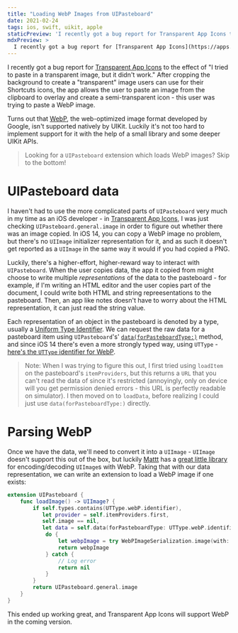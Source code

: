 ```yaml
---
title: "Loading WebP Images from UIPasteboard"
date: 2021-02-24
tags: ios, swift, uikit, apple
staticPreview: 'I recently got a bug report for Transparent App Icons to the effect of "I tried to paste in a transparent image, but it didn''t work." After cropping the background to create a "transparent" image users can use for their Shortcuts icons, the app allows the user to paste an image from the clipboard to overlay and create a semi-transparent icon - this user was trying to paste a WebP image...'
mdxPreview: >
  I recently got a bug report for [Transparent App Icons](https://apps.apple.com/app/apple-store/id1533210346?pt=118551115&ct=uibpbp&mt=8) to the effect of "I tried to paste in a transparent image, but it didn't work." After cropping the background to create a "transparent" image users can use for their Shortcuts icons, the app allows the user to paste an image from the clipboard to overlay and create a semi-transparent icon - this user was trying to paste a WebP image...
---
```


I recently got a bug report for [Transparent App Icons](https://apps.apple.com/app/apple-store/id1533210346?pt=118551115&ct=uibpbp&mt=8) to the effect of "I tried to paste in a transparent image, but it didn't work." After cropping the background to create a "transparent" image users can use for their Shortcuts icons, the app allows the user to paste an image from the clipboard to overlay and create a semi-transparent icon - this user was trying to paste a WebP image.

Turns out that [WebP](https://developers.google.com/speed/webp), the web-optimized image format developed by Google, isn't supported natively by UIKit. Luckily it's not too hard to implement support for it with the help of a small library and some deeper UIKit APIs.

> Looking for a `UIPasteboard` extension which loads WebP images? Skip to the bottom!

# UIPasteboard data

I haven't had to use the more complicated parts of `UIPasteboard` very much in my time as an iOS developer - in [Transparent App Icons](https://apps.apple.com/app/apple-store/id1533210346?pt=118551115&ct=uibpbp&mt=8), I was just checking `UIPasteboard.general.image` in order to figure out whether there was an image copied. In iOS 14, you can copy a WebP image no problem, but there's no `UIImage` initializer representation for it, and as such it doesn't get reported as a `UIImage` in the same way it would if you had copied a PNG.

Luckily, there's a higher-effort, higher-reward way to interact with `UIPasteboard`. When the user copies data, the app it copied from might choose to write multiple _representations_ of the data to the pasteboard - for example, if I'm writing an HTML editor and the user copies part of the document, I could write both HTML and string repreesentations to the pasteboard. Then, an app like notes doesn't have to worry about the HTML representation, it can just read the string value.

Each representation of an object in the pasteboard is denoted by a type, usually a [Uniform Type Identifier](https://developer.apple.com/documentation/uniformtypeidentifiers/uttype/system_declared_types). We can request the raw data for a pasteboard item using `UIPasteboard`'s' [`data(forPasteboardType:)`](https://developer.apple.com/documentation/uikit/uipasteboard/1622093-data) method, and since iOS 14 there's even a more strongly typed way, using `UTType` - [here's the `UTType` identifier for WebP](https://developer.apple.com/documentation/uniformtypeidentifiers/uttype/3551599-webp).

> Note: When I was trying to figure this out, I first tried using `loadItem` on the pasteboard's `itemProviders`, but this returns a `URL` that you can't read the data of since it's restricted (annoyingly, only on device will you get permission denied errors - this URL is perfectly readable on simulator). I then moved on to `loadData`, before realizing I could just use `data(forPasteboardType:)` directly.

# Parsing WebP

Once we have the data, we'll need to convert it into a `UIImage` - `UIImage` doesn't support this out of the box, but luckily [Mattt](https://twitter.com/mattt) has a [great little library](https://github.com/mattt/WebPImageSerialization) for encoding/decoding `UIImage`s with WebP. Taking that with our data representation, we can write an extension to load a WebP image if one exists:

```swift
extension UIPasteboard {
    func loadImage() -> UIImage? {
        if self.types.contains(UTType.webP.identifier),
           let provider = self.itemProviders.first,
           self.image == nil,
           let data = self.data(forPasteboardType: UTType.webP.identifier) {
            do {
                let webpImage = try WebPImageSerialization.image(with: data)
                return webpImage
            } catch {
                // Log error
                return nil
            }
        }
        return UIPasteboard.general.image
    }
}
```

This ended up working great, and Transparent App Icons will support WebP in the coming version.
